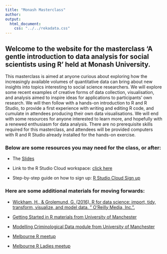 ```yaml
---
title: "Monash Masterclass"
author: 
output:
  html_document:
    css: "../../rekadata.css"
---
```


## Welcome to the website for the masterclass 'A gentle introduction to data analysis for social scientists using R' held at Monash University. 

This masterclass is aimed at anyone curious about exploring how the increasingly available volumes of quantitative data can bring about new insights into topics interesting to social science researchers. We will explore some recent examples of creative forms of data collection, visualisation, and analysis aimed to inspire ideas for applications to participants' own research. We will then follow with a hands-on introduction to R and R Studio, to provide a first experience with writing and editing R code, and cumulate in attendees producing their own data visualisations. We will end with some resources for anyone interested to learn more, and hopefully with a renewed enthusiasm for data analysis. There are no prerequisite skills required for this masterclass, and attendees will be provided computers with R and R Studio already installed for the hands-on exercise.

### Below are some resources you may need for the class, or after:

- The [Slides](https://www.dropbox.com/s/ksv8fnpxlqgzywn/getting_friendly_with_data.pptx?dl=1)

- Link to the R Studio Cloud workspace:  [click here](https://rstudio.cloud/spaces/53522/join?access_code=M08YYAUtEQKJSvGDgOaXEABbXDX52zrRkCj%2BQmIB) 

- Step-by-step guide on how to sign up: [R Studio Cloud Sign up](https://rekadata.site/teaching/monash_masterclass/rsc_signup.html)

### Here are some additional materials for moving forwards: 

- [Wickham, H., & Grolemund, G. (2016). R for data science: import, tidy, transform, visualize, and model data. " O'Reilly Media, Inc.".](https://r4ds.had.co.nz/)

- [Getting Started in R materials from University of Manchester](https://rcatlord.github.io/GSinR/)

- [Modelling Criminological Data module from University of Manchester](https://jjmedinaariza.github.io/modelling_book/)

- [Melbourne R meetup](https://www.meetup.com/MelbURN-Melbourne-Users-of-R-Network/)

- [Melbourne R Ladies meetup](https://www.meetup.com/rladies-melbourne/)

